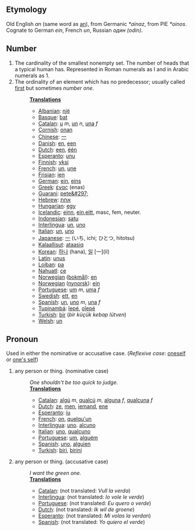 == Etymology ==
Old English ''an'' (same word as [[an]]), from Germanic ''*ainaz'', from PIE ''*oinos''. Cognate to German ''ein'', French ''un'', Russian ''один'' ''(odin)''.


== Number ==
# The cardinality of the smallest nonempty set. The number of heads that a typical human has. Represented in Roman numerals as I and in Arabic numerals as 1. 
# The ordinality of an element which has no predecessor; usually called [[first]] but sometimes ''number one''.
#:'''[[Translation]]s'''
#:*[[Albanian]]: [[një]]
#:*[[Basque]]: [[bat]]
#:*[[Catalan]]: [[u]] ''m'', [[un]] ''n'', [[una]] ''f''
#:*[[Cornish]]: [[onan]]
#:*[[Chinese]]: [[一]]
#:*[[Danish]]: [[en]], [[een]]
#:*[[Dutch]]: [[een]], [[één]]
#:*[[Esperanto]]: [[unu]]
#:*[[Finnish]]: [[yksi]]
#:*[[French]]: [[un]], [[une]]
#:*[[Frisian]]: [[ien]]
#:*[[German]]: [[ein]], [[eins]]
#:*[[Greek]]: [[ένας]] (enas)
#:*[[Guarani]]: [[pete&#297;]]
#:*[[Hebrew]]: [[אחת]]
#:*[[Hungarian]]: [[egy]]
#:*[[Icelandic]]: [[einn]], [[ein]],[[eitt]], masc, fem, neuter.
#:*[[Indonesian]]: [[satu]]
#:*[[Interlingua]]: [[un]], [[uno]]
#:*[[Italian]]: [[un]], [[uno]]
#:*[[Japanese]]: [[一]] (いち, ichi; ひとつ, hitotsu)
#:*[[Kalaallisut]]: [[ataasiq]]
#:*[[Korean]]: [[하나]] (hana), [[일]] [一](il)
#:*[[Latin]]: [[unus]]
#:*[[Lojban]]: [[pa]]
#:*[[Nahuatl]]: [[ce]]
#:*[[Norwegian]] ([[bokmål]]): [[en]]
#:*[[Norwegian]] ([[nynorsk]]): [[ein]]
#:*[[Portuguese]]: [[um]] ''m'', [[uma]] ''f''
#:*[[Swedish]]: [[ett]], [[en]]
#:*[[Spanish]]: [[un]], [[uno]] ''m'', [[una]] ''f''
#:*[[Tupinambá]]: [[îepé]], [[oîepé]]
#:*[[Turkish]]: [[bir]] (''bir küçük kebap lütven'')
#:*[[Welsh]]: [[un]]
== Pronoun ==
Used in either the nominative or accusative case. (''Reflexive case'': [[oneself]] or [[one's self]])
#any person or thing. (nominative case)
#:''One shouldn't be too quick to judge.''
#:'''[[Translation]]s'''
#:*[[Catalan]]: [[algú]] ''m'', [[qualcú]] ''m'', [[alguna]] ''f'', [[qualcuna]] ''f''
#:*[[Dutch]]: [[ze]], [[men]], [[iemand]], [[ene]]
#:*[[Esperanto]]: [[iu]]
#:*[[French]]: [[on]], [[quelqu'un]]
#:*[[Interlingua]]: [[uno]]. [[alcuno]]
#:*[[Italian]]: [[uno]], [[qualcuno]]
#:*[[Portuguese]]: [[um]], [[alguém]]
#:*[[Spanish]]: [[uno]], [[alguien]]
#:*[[Turkish]]: [[biri]], [[birini]]
#any person or thing. (accusative case)
#:''I want the green one.''
#:'''[[Translation]]s'''
#:*[[Catalan]]: (not translated: ''Vull la verda'')
#:*[[Interlingua]]: (not translated: ''Io vole le verde'')
#:*[[Portuguese]]: (not translated: ''Eu quero o verde'')
#:*[[Dutch]]:  (not translated: ''Ik wil de groene'')
#:*[[Esperanto]]:  (not translated: ''Mi volas la verdan'')
#:*[[Spanish]]:  (not translated: ''Yo quiero el verde'')